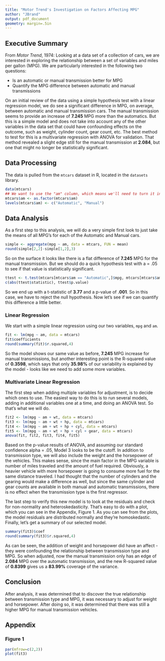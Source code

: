 ```yaml
---
title: "Motor Trend's Investigation on Factors Affecting MPG"
author: "JBrand"
output: pdf_document
geometry: margin=.5in
---
```


## Executive Summary
From *Motor Trend*, 1974: Looking at a data set of a collection of cars, we are interested in exploring the relationship between a set of variables and miles per gallon (MPG). We are particularly interested in the following two questions:

* Is an automatic or manual transmission better for MPG
* Quantify the MPG difference between automatic and manual transmissions

On an initial review of the data using a simple hypothesis test with a linear regression model, we do see a significant difference in MPG, on average, between automatic and manual transmission cars.  The manual transmission seems to provide an increase of **7.245** MPG more than the automatics.  But this is a simple model and does not take into account any of the other variables in the data set that could have confounding effects on the outcome, such as weight, cylinder count, gear count, etc.  The best method to test for this is a multivariate regression with ANOVA for validation.  That method revealed a slight edge still for the manual transmission at **2.084**, but one that might no longer be statistically significant.

## Data Processing
The data is pulled from the `mtcars` dataset in R, located in the `datasets` library.
```r
data(mtcars)
## We want to use the "am" column, which means we'll need to turn it into a factor for us to use easily.
mtcars$am <- as.factor(mtcars$am)
levels(mtcars$am) <- c("Automatic", "Manual")
```

## Data Analysis
As a first step to this analysis, we will do a very simple first look to just take the means of all MPG's for each of the Automatic and Manual cars.
```r
simple <- aggregate(mpg ~ am, data = mtcars, FUN = mean)
round(simple[2,2]-simple[1,2],3)
```
So on the surface it looks like there is a flat difference of **7.245** MPG for the manual transmission.  But we should do a quick hypothesis test with a = .05 to see if that value is statistically significant.
```r
ttest <- t.test(mtcars[mtcars$am == "Automatic",]$mpg, mtcars[mtcars$am == "Manual",]$mpg)
c(abs(ttest$statistic), ttest$p.value)
```
So we end up with a t-statistic of **3.77** and a p-value of **.001**.  So in this case, we have to reject the null hypothesis. Now let's see if we can quantify this difference a little better.  

### Linear Regression
We start with a simple linear regression using our two variables, `mpg` and `am`.
```r
fit <- lm(mpg ~ am, data = mtcars)
fit$coefficients
round(summary(fit)$r.squared,4)
```
So the model shows our same value as before, **7.245** MPG increase for manual transmissions, but another interesting point is the R-squared value of **0.3598**, which says that only **35.98%** of our variability is explained by the model - looks like we need to add some more variables.

### Multivariate Linear Regression
The first step when adding multiple variables for adjustment, is to decide which ones to use.  The easiest way to do this is to run several models, adding in additional variables one at a time, and doing an ANOVA test. So that's what we will do.
```r
fit2 <- lm(mpg ~ am + wt, data = mtcars)
fit3 <- lm(mpg ~ am + wt + hp, data = mtcars)
fit4 <- lm(mpg ~ am + wt + hp + cyl, data = mtcars)
fit5 <- lm(mpg ~ am + wt + hp + cyl + gear, data = mtcars)
anova(fit, fit2, fit3, fit4, fit5)
```
Based on the p-value results of ANOVA, and assuming our standard confidence alpha = .05, Model 3 looks to be the cutoff. In addition to transmission type, we will also include the weight and the horsepower of the vehicles.  This makes sense, since the main factor in the MPG variable is number of miles traveled and the amount of fuel required. Obviously, a heavier vehicle with more horsepower is going to consume more fuel for the same distance traveled.  I had thought that the number of cylinders and the gearing would make a difference as well, but since the same cylinder and gear counts are available in both manual and automatic transmissions, there is no effect when the transmission type is the first regressor.

The last step to verify this new model is to look at the residuals and check for non-normality and heteroskedasticity.  That's easy to do with a plot, which you can see in the Appendix, Figure 1.  As you can see from the  plots, the model residuals are distributed normally and they're homoskedastic.
Finally, let's get a summary of our selected model.
```r
summary(fit3)$coef
round(summary(fit3)$r.squared,4)
```
As can be seen, the addition of weight and horsepower did have an affect - they were confounding the relationship between transmission type and MPG.  So when adjusted, now the manual transmission only has an edge of **2.084** MPG over the automatic transmission, and the new R-squared value of **0.8399** gives us a **83.99%** coverage of the variance.

## Conclusion
After analysis, it was determined that to discover the true relationship between transmission type and MPG, it was necessary to adjust for weight and horsepower.  After doing so, it was determined that there was still a higher MPG for manual transmission vehicles.

\pagebreak

## Appendix

### Figure 1
```r
par(mfrow=c(2,2))
plot(fit3)
```

